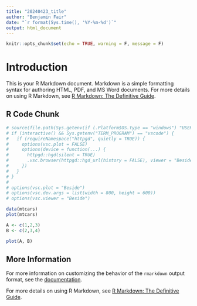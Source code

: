 ```yaml
---
title: "20240423_title"
author: "Benjamin Fair"
date: "`r format(Sys.time(), '%Y-%m-%d')`"
output: html_document
---
```


```r
knitr::opts_chunk$set(echo = TRUE, warning = F, message = F)
```

# Introduction

This is your R Markdown document. Markdown is a simple formatting syntax for authoring HTML, PDF, and MS Word documents. For more details on using R Markdown, see [R Markdown: The Definitive Guide](https://bookdown.org/yihui/rmarkdown/).

## R Code Chunk

```r
# source(file.path(Sys.getenv(if (.Platform$OS.type == "windows") "USERPROFILE" else "HOME"), ".vscode-R", "init.R"))
# if (interactive() && Sys.getenv("TERM_PROGRAM") == "vscode") {
#   if (requireNamespace("httpgd", quietly = TRUE)) {
#     options(vsc.plot = FALSE)
#     options(device = function(...) {
#       httpgd::hgd(silent = TRUE)
#       .vsc.browser(httpgd::hgd_url(history = FALSE), viewer = "Beside")
#     })
#   }
# }
# 
# options(vsc.plot = "Beside")
# options(vsc.dev.args = list(width = 800, height = 600))
# options(vsc.viewer = "Beside")

```

```r


data(mtcars)
plot(mtcars)

A <- c(1,2,3)
B <- c(2,3,4)

plot(A, B)

```

## More Information

For more information on customizing the behavior of the `rmarkdown` output format, see the [documentation](https://rmarkdown.rstudio.com/html_document_format.html).

For more details on using R Markdown, see [R Markdown: The Definitive Guide](https://bookdown.org/yihui/rmarkdown/).
